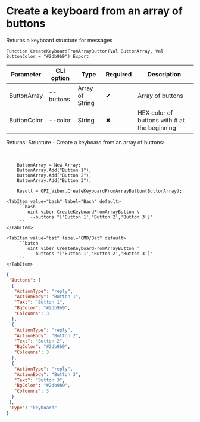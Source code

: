 ﻿---
sidebar_position: 7
description: Create a keyboard from an array of buttons and other functions to work with Viber in the Open Integration Package, a free open-source integration library for 1C:Enterprise 8, OneScript and CLI
keywords: [1C, 1С, 1С:Enterprise, 1С:Enterprise 8.3, API, Integration, Services, Exchange, OneScript, CLI, Viber]
---


# Create a keyboard from an array of buttons
 Returns a keyboard structure for messages



`Function CreateKeyboardFromArrayButton(Val ButtonArray, Val ButtonColor = "#2db9b9") Export`

  | Parameter | CLI option | Type | Required | Description |
  |-|-|-|-|-|
  | ButtonArray | --buttons | Array of String | &#x2714; | Array of buttons |
  | ButtonColor | --color | String | &#x2716; | HEX color of buttons with # at the beginning |

  
  Returns:  Structure - Create a keyboard from an array of buttons:


<br/>



```bsl title="1C:Enterprise/OneScript code example"
    ButtonArray = New Array;
    ButtonArray.Add("Button 1");
    ButtonArray.Add("Button 2");
    ButtonArray.Add("Button 3");

    Result = OPI_Viber.CreateKeyboardFromArrayButton(ButtonArray);
```
 

 <Tabs>
  
    <TabItem value="bash" label="Bash" default>
        ```bash
            oint viber CreateKeyboardFromArrayButton \
             --buttons "['Button 1','Button 2','Button 3']"
        ```
    </TabItem>
  
    <TabItem value="bat" label="CMD/Bat" default>
        ```batch
            oint viber CreateKeyboardFromArrayButton ^
             --buttons "['Button 1','Button 2','Button 3']"
        ```
    </TabItem>
</Tabs>


```json title="Result"
{
 "Buttons": [
  {
   "ActionType": "reply",
   "ActionBody": "Button 1",
   "Text": "Button 1",
   "BgColor": "#2db9b9",
   "Coloumns": 3
  },
  {
   "ActionType": "reply",
   "ActionBody": "Button 2",
   "Text": "Button 2",
   "BgColor": "#2db9b9",
   "Coloumns": 3
  },
  {
   "ActionType": "reply",
   "ActionBody": "Button 3",
   "Text": "Button 3",
   "BgColor": "#2db9b9",
   "Coloumns": 3
  }
 ],
 "Type": "keyboard"
}
```
